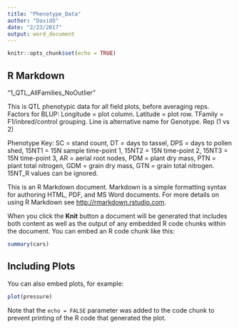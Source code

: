 ```yaml
---
title: "Phenotype_Data"
author: "DavidO"
date: "2/23/2017"
output: word_document
---
```


```r
knitr::opts_chunk$set(echo = TRUE)
```

## R Markdown

"1_QTL_AllFamilies_NoOutlier"

This is QTL phenotypic data for all field plots, before averaging reps.
Factors for BLUP: Longitude = plot column. Latitude = plot row. TFamily = F1/inbred/control grouping. Line is alternative name for Genotype. Rep (1 vs 2)

Phenotype Key: SC = stand count, DT = days to tassel, DPS = days to pollen shed, 15NT1 = 15N sample time-point 1, 15NT2 = 15N time-point 2, 15NT3 = 15N time-point 3, AR = aerial root nodes, PDM = plant dry mass, PTN = plant total nitrogen, GDM = grain dry mass, GTN = grain total nitrogen. 15NT_R values can be ignored.

This is an R Markdown document. Markdown is a simple formatting syntax for authoring HTML, PDF, and MS Word documents. For more details on using R Markdown see <http://rmarkdown.rstudio.com>.

When you click the **Knit** button a document will be generated that includes both content as well as the output of any embedded R code chunks within the document. You can embed an R code chunk like this:

```r
summary(cars)
```

## Including Plots

You can also embed plots, for example:

```r
plot(pressure)
```

Note that the `echo = FALSE` parameter was added to the code chunk to prevent printing of the R code that generated the plot.
